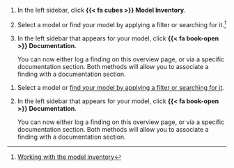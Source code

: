 :::: {.content-visible unless-format="revealjs"}
1. In the left sidebar, click **{{< fa cubes >}} Model Inventory**.

1. Select a model or find your model by applying a filter or searching for it.^[[Working with the model inventory](/guide/model-inventory/working-with-model-inventory.qmd#search-filter-and-sort-models)]

1. In the left sidebar that appears for your model, click **{{< fa book-open >}} Documentation**. 

    You can now either log a finding on this overview page, or via a specific documentation section. Both methods will allow you to associate a finding with a documentation section. 

::::

:::: {.content-hidden unless-format="revealjs"}
1. Select a model or [find your model by applying a filter or searching for it](/guide/model-inventory/working-with-model-inventory.qmd#search-filter-and-sort-models){target="_blank"}.

1. In the left sidebar that appears for your model, click **{{< fa book-open >}} Documentation**. 

    You can now either log a finding on this overview page, or via a specific documentation section. Both methods will allow you to associate a finding with a documentation section. 

::::




